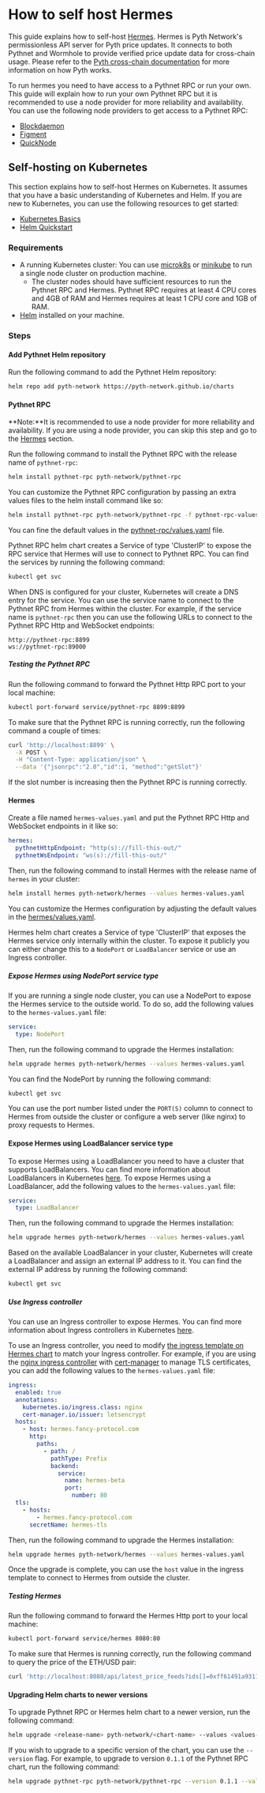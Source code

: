 # How to self host Hermes

This guide explains how to self-host [Hermes](../documentation/pythnet-price-feeds/hermes.mdx). Hermes is Pyth Network's permissionless API server for Pyth price updates.
It connects to both Pythnet and Wormhole to provide verified price update data for cross-chain usage. Please refer to the
[Pyth cross-chain documentation](https://pyth-network.gitbook.io/pyth-network/pyth-cross-chain) for more information on how Pyth works.

To run hermes you need to have access to a Pythnet RPC or run your own. This guide will explain how to run your own Pythnet RPC but it is recommended to use a node provider for more reliability and availability.
You can use the following node providers to get access to a Pythnet RPC:

- [Blockdaemon](https://blockdaemon.com/)
- [Figment](https://figment.io/)
- [QuickNode](https://www.quicknode.com/)

## Self-hosting on Kubernetes

This section explains how to self-host Hermes on Kubernetes. It assumes that you have a basic understanding of Kubernetes and Helm. If you are new to Kubernetes, you can use the
following resources to get started:

- [Kubernetes Basics](https://kubernetes.io/docs/tutorials/kubernetes-basics/)
- [Helm Quickstart](https://helm.sh/docs/intro/quickstart/)

### Requirements

- A running Kubernetes cluster: You can use [microk8s](https://microk8s.io/) or [minikube](https://minikube.sigs.k8s.io/docs/) to run a single node cluster on production machine.
  - The cluster nodes should have sufficient resources to run the Pythnet RPC and Hermes. Pythnet RPC requires at least 4 CPU cores and 4GB of RAM and Hermes requires at least 1
    CPU core and 1GB of RAM.
- [Helm](https://helm.sh/) installed on your machine.

### Steps

#### Add Pythnet Helm repository

Run the following command to add the Pythnet Helm repository:

```bash
helm repo add pyth-network https://pyth-network.github.io/charts
```

#### Pythnet RPC

**Note:**It is recommended to use a node provider for more reliability and availability. If you are using a node provider, you can skip this step and go to the [Hermes](#hermes) section.

Run the following command to install the Pythnet RPC with the release name of `pythnet-rpc`:

```bash
helm install pythnet-rpc pyth-network/pythnet-rpc
```

You can customize the Pythnet RPC configuration by passing an extra values files to the helm install command like so:

```bash
helm install pythnet-rpc pyth-network/pythnet-rpc -f pythnet-rpc-values.yaml
```

You can fine the default values in the [pythnet-rpc/values.yaml](https://github.com/pyth-network/charts/blob/main/charts/pythnet-rpc/values.yaml) file.

Pythnet RPC helm chart creates a Service of type 'ClusterIP' to expose the RPC service that Hermes will use to connect to Pythnet RPC. You can find the services
by running the following command:

```bash
kubectl get svc
```

When DNS is configured for your cluster, Kubernetes will create a DNS entry for the service. You can use the service name to connect to the Pythnet RPC from Hermes
within the cluster. For example, if the service name is `pythnet-rpc` then you can use the following URLs to connect to the Pythnet RPC Http and WebSocket endpoints:

```
http://pythnet-rpc:8899
ws://pythnet-rpc:89000
```

##### Testing the Pythnet RPC

Run the following command to forward the Pythnet Http RPC port to your local machine:

```bash
kubectl port-forward service/pythnet-rpc 8899:8899
```

To make sure that the Pythnet RPC is running correctly, run the following command a couple of times:

```bash
curl 'http://localhost:8899' \
  -X POST \
  -H "Content-Type: application/json" \
  --data '{"jsonrpc":"2.0","id":1, "method":"getSlot"}'
```

If the slot number is increasing then the Pythnet RPC is running correctly.

#### Hermes

Create a file named `hermes-values.yaml` and put the Pythnet RPC Http and WebSocket endpoints in it like so:

```yaml
hermes:
  pythnetHttpEndpoint: "http(s)://fill-this-out/"
  pythnetWsEndpoint: "ws(s)://fill-this-out/"
```

Then, run the following command to install Hermes with the release name of `hermes` in your cluster:

```bash
helm install hermes pyth-network/hermes --values hermes-values.yaml
```

You can customize the Hermes configuration by adjusting the default values in the [hermes/values.yaml](https://github.com/pyth-network/charts/blob/main/charts/hermes/values.yaml).

Hermes helm chart creates a Service of type 'ClusterIP' that exposes the Hermes service only internally within the cluster. To expose it publicly you can either change this to a
`NodePort` or `LoadBalancer` service or use an Ingress controller.

##### Expose Hermes using NodePort service type

If you are running a single node cluster, you can use a NodePort to expose the Hermes service to the outside world. To do so, add the following values to the `hermes-values.yaml` file:

```yaml
service:
  type: NodePort
```

Then, run the following command to upgrade the Hermes installation:

```bash
helm upgrade hermes pyth-network/hermes --values hermes-values.yaml
```

You can find the NodePort by running the following command:

```bash
kubectl get svc
```

You can use the port number listed under the `PORT(S)` column to connect to Hermes from outside the cluster or configure a web server (like nginx) to proxy requests to Hermes.

#### Expose Hermes using LoadBalancer service type

To expose Hermes using a LoadBalancer you need to have a cluster that supports LoadBalancers. You can find more information about LoadBalancers in Kubernetes
[here](https://kubernetes.io/docs/concepts/services-networking/service/#loadbalancer). To expose Hermes using a LoadBalancer, add the following values to the `hermes-values.yaml` file:

```yaml
service:
  type: LoadBalancer
```

Then, run the following command to upgrade the Hermes installation:

```bash
helm upgrade hermes pyth-network/hermes --values hermes-values.yaml
```

Based on the available LoadBalancer in your cluster, Kubernetes will create a LoadBalancer and assign an external IP address to it. You can find the external IP address by running the following command:

```bash
kubectl get svc
```

##### Use Ingress controller

You can use an Ingress controller to expose Hermes. You can find more information about Ingress controllers in Kubernetes [here](https://kubernetes.io/docs/concepts/services-networking/ingress/).

To use an Ingress controller, you need to modify [the ingress template on Hermes chart](https://github.com/pyth-network/charts/blob/main/charts/hermes/values.yaml#L52-L66) to match your Ingress
controller. For example, if you are using the [nginx ingress controller](https://kubernetes.github.io/ingress-nginx/) with [cert-manager](https://cert-manager.io/docs/getting-started/) to manage TLS certificates,
you can add the following values to the `hermes-values.yaml` file:

```yaml
ingress:
  enabled: true
  annotations:
    kubernetes.io/ingress.class: nginx
    cert-manager.io/issuer: letsencrypt
  hosts:
    - host: hermes.fancy-protocol.com
      http:
        paths:
          - path: /
            pathType: Prefix
            backend:
              service:
                name: hermes-beta
                port:
                  number: 80
  tls:
    - hosts:
        - hermes.fancy-protocol.com
      secretName: hermes-tls
```

Then, run the following command to upgrade the Hermes installation:

```bash
helm upgrade hermes pyth-network/hermes --values hermes-values.yaml
```

Once the upgrade is complete, you can use the `host` value in the ingress template to connect to Hermes from outside the cluster.

##### Testing Hermes

Run the following command to forward the Hermes Http port to your local machine:

```bash
kubectl port-forward service/hermes 8080:80
```

To make sure that Hermes is running correctly, run the following command to query the price of the ETH/USD pair:

```bash
curl 'http://localhost:8080/api/latest_price_feeds?ids[]=0xff61491a931112ddf1bd8147cd1b641375f79f5825126d665480874634fd0ace
```

#### Upgrading Helm charts to newer versions

To upgrade Pythnet RPC or Hermes helm chart to a newer version, run the following command:

```bash
helm upgrade <release-name> pyth-network/<chart-name> --values <values-file>
```

If you wish to upgrade to a specific version of the chart, you can use the `--version` flag.
For example, to upgrade to version `0.1.1` of the Pythnet RPC chart, run the following command:

```bash
helm upgrade pythnet-rpc pyth-network/pythnet-rpc --version 0.1.1 --values pythnet-rpc-values.yaml
```
